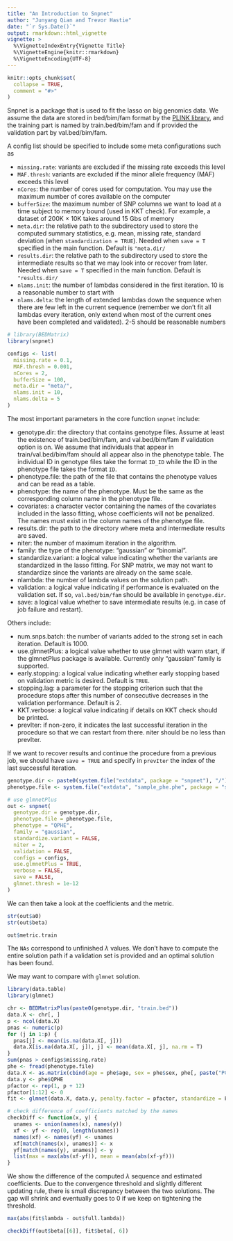 ```yaml
---
title: "An Introduction to Snpnet"
author: "Junyang Qian and Trevor Hastie"
date: "`r Sys.Date()`"
output: rmarkdown::html_vignette
vignette: >
  %\VignetteIndexEntry{Vignette Title}
  %\VignetteEngine{knitr::rmarkdown}
  %\VignetteEncoding{UTF-8}
---
```


```r
knitr::opts_chunk$set(
  collapse = TRUE,
  comment = "#>"
)
```

Snpnet is a package that is used to fit the lasso on big genomics data. We assume the data are stored in bed/bim/fam format by the [PLINK library](https://www.cog-genomics.org/plink2/formats#bed), and the training part is named by train.bed/bim/fam and if provided the validation part by val.bed/bim/fam.

A config list should be specified to include some meta configurations such as

- `missing.rate`: variants are excluded if the missing rate exceeds this level
- `MAF.thresh`: variants are excluded if the minor allele frequency (MAF) exceeds this level
- `nCores`: the number of cores used for computation. You may use the maximum number of cores available on the computer
- `bufferSize`: the maximum number of SNP columns we want to load at a time subject to memory bound (used in KKT check). For example, a dataset of 200K $\times$ 10K takes around 15 Gbs of memory
- `meta.dir`: the relative path to the subdirectory used to store the computed summary statistics, e.g. mean, missing rate, standard deviation (when `standardization = TRUE`). Needed when `save = T` specified in the main function. Default is `"meta.dir/`
- `results.dir`: the relative path to the subdirectory used to store the intermediate results so that we may look into or recover from later. Needed when `save = T` specified in the main function. Default is `"results.dir/`
- `nlams.init`: the number of lambdas considered in the first iteration. 10 is a reasonable number to start with
- `nlams.delta`: the length of extended lambdas down the sequence when there are few left in the current sequence (remember we don't fit all lambdas every iteration, only extend when most of the current ones have been completed and validated). 2-5 should be reasonable numbers

```r
# library(BEDMatrix)
library(snpnet)

configs <- list(
  missing.rate = 0.1,
  MAF.thresh = 0.001,
  nCores = 2,
  bufferSize = 100,
  meta.dir = "meta/",
  nlams.init = 10,
  nlams.delta = 5
)
```

The most important parameters in the core function `snpnet` include:

- genotype.dir: the directory that contains genotype files. Assume at least the existence of train.bed/bim/fam, and val.bed/bim/fam if validation option is on. We assume that individuals that appear in train/val.bed/bim/fam should all appear also in the phenotype table. The individual ID in genotype files take the format `ID_ID` while the ID in the phenotype file takes the format `ID`.
- phenotype.file: the path of the file that contains the phenotype values and can be read as a table.
- phenotype: the name of the phenotype. Must be the same as the corresponding column name in the phenotype file.
- covariates: a character vector containing the names of the covariates included in the lasso fitting, whose coefficients will not be penalized. The names must exist in the column names of the phenotype file.
- results.dir: the path to the directory where meta and intermediate results are saved.
- niter: the number of maximum iteration in the algorithm.
- family: the type of the phenotype: "gaussian" or "binomial".
- standardize.variant: a logical value indicating whether the variants are standardized in the lasso fitting. For SNP matrix, we may not want to standardize since the variants are already on the same scale.
- nlambda: the number of lambda values on the solution path.
- validation: a logical value indicating if performance is evaluated on the validation set. If so, `val.bed/bim/fam` should be available in `genotype.dir`.
- save: a logical value whether to save intermediate results (e.g. in case of job failure and restart).

Others include: 

- num.snps.batch: the number of variants added to the strong set in each iteration. Default is 1000.
- use.glmnetPlus: a logical value whether to use glmnet with warm start, if the glmnetPlus package is available. Currently only "gaussian" family is supported.
- early.stopping: a logical value indicating whether early stopping based on validation metric is desired. Default is `TRUE`.
- stopping.lag: a parameter for the stopping criterion such that the procedure stops after this number of consecutive decreases in the validation performance. Default is 2.
- KKT.verbose: a logical value indicating if details on KKT check should be printed.
- prevIter: if non-zero, it indicates the last successful iteration in the procedure so that we can restart from there. niter should be no less than prevIter.
                 
If we want to recover results and continue the procedure from a previous job, we should have `save = TRUE` and specify in `prevIter` the index of the last successful iteration.


```r
genotype.dir <- paste0(system.file("extdata", package = "snpnet"), "/")
phenotype.file <- system.file("extdata", "sample_phe.phe", package = "snpnet")

# use glmnetPlus
out <- snpnet(
  genotype.dir = genotype.dir,
  phenotype.file = phenotype.file,
  phenotype = "QPHE",
  family = "gaussian",
  standardize.variant = FALSE,
  niter = 2,
  validation = FALSE,
  configs = configs,
  use.glmnetPlus = TRUE,
  verbose = FALSE,
  save = FALSE,
  glmnet.thresh = 1e-12
)
```

We can then take a look at the coefficients and the metric.
```r
str(out$a0)
str(out$beta)
```

```r
out$metric.train
```

The `NAs` correspond to unfinished $\lambda$ values. We don't have to compute the entire solution path if a validation set is provided and an optimal solution has been found.

We may want to compare with `glmnet` solution.

```r
library(data.table)
library(glmnet)

chr <- BEDMatrixPlus(paste0(genotype.dir, "train.bed"))
data.X <- chr[, ]
p <- ncol(data.X)
pnas <- numeric(p)
for (j in 1:p) {
  pnas[j] <- mean(is.na(data.X[, j]))
  data.X[is.na(data.X[, j]), j] <- mean(data.X[, j], na.rm = T)
}
sum(pnas > configs$missing.rate)
phe <- fread(phenotype.file)
data.X <- as.matrix(cbind(age = phe$age, sex = phe$sex, phe[, paste("PC", 1:10, sep = "")], data.X))
data.y <- phe$QPHE
pfactor <- rep(1, p + 12)
pfactor[1:12] <- 0
fit <- glmnet(data.X, data.y, penalty.factor = pfactor, standardize = F, thresh = 1e-12)
```

```r
# check difference of coefficients matched by the names
checkDiff <- function(x, y) {
  unames <- union(names(x), names(y))
  xf <- yf <- rep(0, length(unames))
  names(xf) <- names(yf) <- unames
  xf[match(names(x), unames)] <- x
  yf[match(names(y), unames)] <- y
  list(max = max(abs(xf-yf)), mean = mean(abs(xf-yf)))
}
```

We show the difference of the computed $\lambda$ sequence and estimated coefficients. Due to the convergence threshold and slightly different updating rule, there is small discrepancy between the two solutions. The gap will shrink and eventually goes to 0 if we keep on tightening the threshold. 

```r
max(abs(fit$lambda - out$full.lambda))
```

```r
checkDiff(out$beta[[6]], fit$beta[, 6])
```


